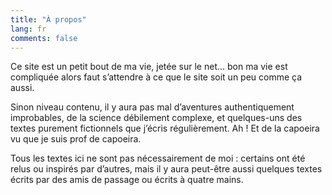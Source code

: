 ```yaml
---
title: "À propos"
lang: fr
comments: false
---
```


Ce site est un petit bout de ma vie, jetée sur le net... bon ma vie est compliquée alors faut s'attendre à ce que le site soit un peu comme ça aussi.

Sinon niveau contenu, il y aura pas mal d'aventures authentiquement improbables, de la science débilement complexe, et quelques-uns des textes purement fictionnels que j'écris régulièrement. Ah ! Et de la capoeira vu que je suis prof de capoeira.

Tous les textes ici ne sont pas nécessairement de moi : certains ont été relus ou inspirés par d'autres, mais il y aura peut-être aussi quelques textes écrits par des amis de passage ou écrits à quatre mains.
